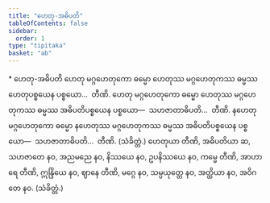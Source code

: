 ```yaml
---
title: "ဟေတု-အဓိပတိ"
tableOfContents: false
sidebar:
  order: 1
type: "tipitaka"
basket: "ab"
---
```



<DynamicBreadcrumb />

<Paragraph type="center">
* ဟေတု-အဓိပတိ
</Paragraph>

<Division number="465">

<Paragraph number="1019">
ဟေတု မဂ္ဂဟေတုကော ဓမ္မော ဟေတုဿ မဂ္ဂဟေတုကဿ ဓမ္မဿ ဟေတုပစ္စယေန ပစ္စယော…  တီဏိ.
</Paragraph>

<Paragraph number="1020">
ဟေတု မဂ္ဂဟေတုကော ဓမ္မော ဟေတုဿ မဂ္ဂဟေတုကဿ ဓမ္မဿ အဓိပတိပစ္စယေန ပစ္စယော—  သဟဇာတာဓိပတိ…  တီဏိ.
</Paragraph>

<Paragraph number="1021">
နဟေတု မဂ္ဂဟေတုကော ဓမ္မော နဟေတုဿ မဂ္ဂဟေတုကဿ ဓမ္မဿ အဓိပတိပစ္စယေန ပစ္စယော—  သဟဇာတာဓိပတိ…  တီဏိ. (သံခိတ္တံ.)
</Paragraph>

</Division>
<Division number="466">

<Paragraph number="1022">
ဟေတုယာ တီဏိ, အဓိပတိယာ ဆ, သဟဇာတေ နဝ, အညမညေ နဝ, နိဿယေ နဝ, ဥပနိဿယေ နဝ, ကမ္မေ တီဏိ, အာဟာရေ တီဏိ, ဣန္ဒြိယေ နဝ, ဈာနေ တီဏိ, မဂ္ဂေ နဝ, သမ္ပယုတ္တေ နဝ, အတ္ထိယာ နဝ, အဝိဂတေ နဝ. (သံခိတ္တံ.)
</Paragraph>
</Division>
